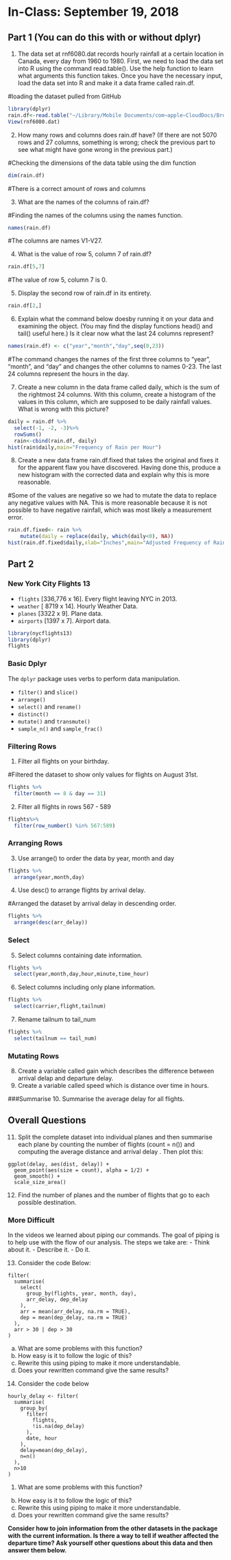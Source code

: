 # In-Class: September 19, 2018


## Part 1 (You can do this with or without dplyr)

1. The data set at rnf6080.dat records hourly rainfall at a certain location in Canada, every day from 1960 to 1980. First, we need to load the data set into R using the command read.table(). Use the help function to learn what arguments this function takes. Once you have the necessary input, load the data set into R and make it a data frame called rain.df.

#loading the dataset pulled from GitHub
```r
library(dplyr)
rain.df<-read.table("~/Library/Mobile Documents/com~apple~CloudDocs/Brown/2560 R/In Class Week 2:Katie Gately/rnf6080.dat")
View(rnf6080.dat)
```

2. How many rows and columns does rain.df have? (If there are not 5070 rows and 27 columns, something is wrong; check the previous part to see what might have gone wrong in the previous part.)

#Checking the dimensions of the data table using the dim function
```r
dim(rain.df)
```
#There is a correct amount of rows and columns

3. What are the names of the columns of rain.df?

#Finding the names of the columns using the names function.
```r
names(rain.df)
```
#The columns are names V1-V27. 

4. What is the value of row 5, column 7 of rain.df?

```r
rain.df[5,7]
```
#The value of row 5, column 7 is 0. 

5. Display the second row of rain.df in its entirety.

```r
rain.df[2,]
```

6. Explain what the command below doesby running it on your data and examining the object. (You may find the display functions head() and tail() useful here.) Is it clear now what the last 24 columns represent?

```r
names(rain.df) <- c("year","month","day",seq(0,23))
```
#The command changes the names of the first three columns to "year", "month", and "day" and changes the other columns to names 0-23. The last 24 columns represent the hours in the day. 

7. Create a new column in the data frame called daily, which is the sum of the rightmost 24 columns. With this column, create a histogram of the values in this column, which are supposed to be daily rainfall values. What is wrong with this picture?

```r
daily = rain.df %>%
  select(-1, -2, -3)%>%
  rowSums()
  rain<-cbind(rain.df, daily)
hist(rain$daily,main="Frequency of Rain per Hour")
```

8. Create a new data frame rain.df.fixed that takes the original and fixes it for the apparent flaw you have discovered. Having done this, produce a new histogram with the corrected data and explain why this is more reasonable.

#Some of the values are negative so we had to mutate the data to replace any negative values with NA. This is more reasonable because it is not possible to have negative rainfall, which was most likely a measurement error. 
```r
rain.df.fixed<- rain %>% 
    mutate(daily = replace(daily, which(daily<0), NA))
hist(rain.df.fixed$daily,xlab="Inches",main="Adjusted Frequency of Rain per Hour")
```

## Part 2
### New York City Flights 13

- `flights` [336,776 x 16]. Every flight leaving NYC in 2013.
- `weather` [ 8719 x 14]. Hourly Weather Data.
- `planes` [3322 x 9]. Plane data.
- `airports` [1397 x 7]. Airport data.


```r
library(nycflights13)
library(dplyr)
flights
```

### Basic Dplyr

The `dplyr` package uses verbs to perform data manipulation.

- `filter()` and `slice()`
- `arrange()`
- `select()` and `rename()`
- `distinct()`
- `mutate()` and `transmute()`
- `sample_n()` and `sample_frac()`

### Filtering Rows

1. Filter all flights on your birthday.

#Filtered the dataset to show only values for flights on August 31st. 
```r
flights %>%
  filter(month == 8 & day == 31)
```

2. Filter all flights in rows 567 - 589

```r
flights%>%
  filter(row_number() %in% 567:589)
```

### Arranging Rows
3. Use arrange() to order the data by year, month and day

```r
flights %>%
  arrange(year,month,day)
```

4. Use desc() to arrange flights by arrival delay.

#Arranged the dataset by arrival delay in descending order. 
```r
flights %>%
  arrange(desc(arr_delay))
```

### Select
5. Select columns containing date information.

```r
flights %>%
  select(year,month,day,hour,minute,time_hour)
```

6. Select columns including only plane information.

```r
flights %>%
  select(carrier,flight,tailnum)
```


7. Rename tailnum to tail_num

```r
flights %>%
  select(tailnum == tail_num)
```


### Mutating Rows
8. Create a variable called gain which describes the difference between arrival delap and departure delay.
9. Create a variable called speed which is distance over time in hours.


###Summarise
10. Summarise the average delay for all flights.

## Overall Questions

11. Split the complete dataset into individual planes and then summarise each plane by counting the number of flights (count = n()) and computing the average distance and arrival delay . Then plot this:

```
ggplot(delay, aes(dist, delay)) +
  geom_point(aes(size = count), alpha = 1/2) +
  geom_smooth() +
  scale_size_area()
```
12. Find the number of planes and the number of flights that go to each possible destination.

### More Difficult

In the videos we learned about piping our commands. The goal of piping is to help use with the flow of our analysis. The steps we take are:
- Think about it. 
- Describe it. 
- Do it.

13. Consider the code Below:

```
filter(
  summarise(
    select(
      group_by(flights, year, month, day),
      arr_delay, dep_delay
    ),
    arr = mean(arr_delay, na.rm = TRUE),
    dep = mean(dep_delay, na.rm = TRUE)
  ),
  arr > 30 | dep > 30
)
```

a. What are some problems with this function?
b. How easy is it to follow the logic of this?
c. Rewrite this using piping to make it more understandable.
d. Does your rewritten command give the same results?

14. Consider the code below

```
hourly_delay <- filter(
  summarise(
    group_by(
      filter(
        flights, 
        !is.na(dep_delay)
      ),
      date, hour
    ),
    delay=mean(dep_delay),
    n=n()
  ),
  n>10
)
```

1. What are some problems with this function?
b. How easy is it to follow the logic of this?
c. Rewrite this using piping to make it more understandable.
d. Does your rewritten command give the same results?


**Consider how to join information from the other datasets in the package with the current information. Is there a way to tell if weather affected the departure time? Ask yourself other questions about this data and then answer them below.**